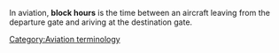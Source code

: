 {{Orphan|June 2006}} 
{{sources}}
In aviation, '''block hours''' is the time between an aircraft leaving from the departure gate and ariving at the destination gate.


{{Aviation-stub}}
[[Category:Aviation terminology]]